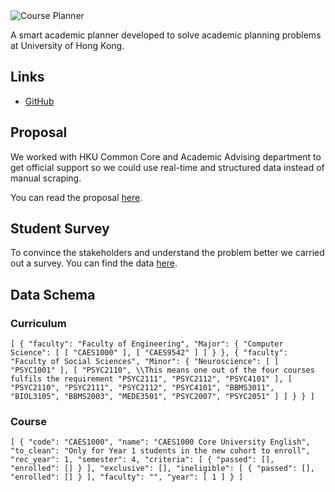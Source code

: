 
<Image src={CoursePlanner} alt="Course Planner" />

A smart academic planner developed to solve academic planning problems at University of Hong Kong.

## Links

- [GitHub](https://github.com/utkarsh867/Consilia)

## Proposal

We worked with HKU Common Core and Academic Advising department to get official support so we could use real-time and structured data instead of manual scraping.

You can read the proposal [here](https://docs.google.com/document/d/1wDlMYRghCE826MMMo283TukCORy_jY0d9yf6ey5SyX8/edit?usp=sharing).

## Student Survey

To convince the stakeholders and understand the problem better we carried out a survey. You can find the data [here](assets/survey_data.pdf).

## Data Schema

### Curriculum

`[ { "faculty": "Faculty of Engineering", "Major": { "Computer Science": [ [ "CAES1000" ], [ "CAES9542" ] ] } }, { "faculty": "Faculty of Social Sciences", "Minor": { "Neuroscience": [ [ "PSYC1001" ], [ "PSYC2110", \\This means one out of the four courses fulfils the requirement "PSYC2111", "PSYC2112", "PSYC4101" ], [ "PSYC2110", "PSYC2111", "PSYC2112", "PSYC4101", "BBMS3011", "BIOL3105", "BBMS2003", "MEDE3501", "PSYC2007", "PSYC2051" ] ] } } ]`

### Course

`[ { "code": "CAES1000", "name": "CAES1000 Core University English", "to_clean": "Only for Year 1 students in the new cohort to enroll", "rec_year": 1, "semester": 4, "criteria": [ { "passed": [], "enrolled": [] } ], "exclusive": [], "ineligible": [ { "passed": [], "enrolled": [] } ], "faculty": "", "year": [ 1 ] } ]`
